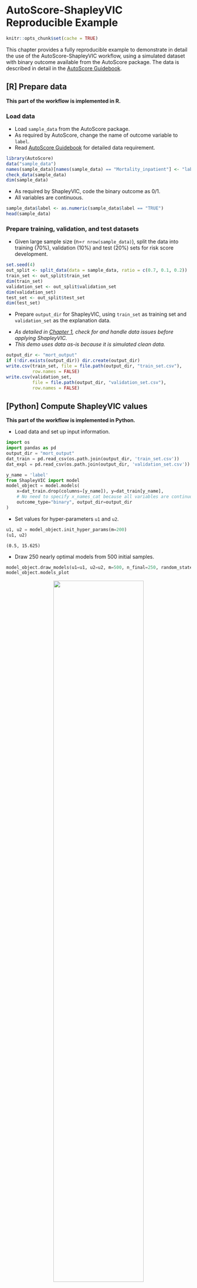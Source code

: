 # AutoScore-ShapleyVIC Reproducible Example

```r
knitr::opts_chunk$set(cache = TRUE)
```

This chapter provides a fully reproducible example to demonstrate in detail the 
use of the AutoScore-ShapleyVIC workflow, using a simulated dataset with binary outcome available from the AutoScore package. The data is described in detail in 
the [AutoScore Guidebook](https://nliulab.github.io/AutoScore/02-desc_analysis.html).

## [R] Prepare data

**This part of the workflow is implemented in R.**

### Load data

- Load `sample_data` from the AutoScore package.
- As required by AutoScore, change the name of outcome variable to `label`.
- Read 
[AutoScore Guidebook](https://nliulab.github.io/AutoScore/03-data_processing.html) 
for detailed data requirement.

```r
library(AutoScore)
data("sample_data")
names(sample_data)[names(sample_data) == "Mortality_inpatient"] <- "label"
check_data(sample_data)
dim(sample_data)
```

- As required by ShapleyVIC, code the binary outcome as 0/1.
- All variables are continuous.

```r
sample_data$label <- as.numeric(sample_data$label == "TRUE")
head(sample_data)
```

### Prepare training, validation, and test datasets

- Given large sample size (n=`r nrow(sample_data)`), split the data into 
training (70%), validation (10%) and test (20%) sets for risk score development.

```r
set.seed(4)
out_split <- split_data(data = sample_data, ratio = c(0.7, 0.1, 0.2))
train_set <- out_split$train_set
dim(train_set)
validation_set <- out_split$validation_set
dim(validation_set)
test_set <- out_split$test_set
dim(test_set)
```

- Prepare `output_dir` for ShapleyVIC, using `train_set` as training set and 
`validation_set` as the explanation data. 

:::callout-important
- *As detailed in [Chapter 1](ch1_data.qmd), check for and handle data issues before applying ShapleyVIC.*
- *This demo uses data as-is because it is simulated clean data.*
:::

```r
output_dir <- "mort_output"
if (!dir.exists(output_dir)) dir.create(output_dir)
write.csv(train_set, file = file.path(output_dir, "train_set.csv"), 
          row.names = FALSE)
write.csv(validation_set, 
          file = file.path(output_dir, "validation_set.csv"), 
          row.names = FALSE)
```

## [Python] Compute ShapleyVIC values

**This part of the workflow is implemented in Python.**

- Load data and set up input information.

```python
import os
import pandas as pd
output_dir = "mort_output"
dat_train = pd.read_csv(os.path.join(output_dir, 'train_set.csv'))
dat_expl = pd.read_csv(os.path.join(output_dir, 'validation_set.csv'))

y_name = 'label'
from ShapleyVIC import model
model_object = model.models(
    x=dat_train.drop(columns=[y_name]), y=dat_train[y_name], 
    # No need to specify x_names_cat because all variables are continuous
    outcome_type="binary", output_dir=output_dir
)
```

- Set values for hyper-parameters `u1` and `u2`.

```python
u1, u2 = model_object.init_hyper_params(m=200)
(u1, u2)
```

```
(0.5, 15.625)
```

- Draw 250 nearly optimal models from 500 initial samples.

```python
model_object.draw_models(u1=u1, u2=u2, m=500, n_final=250, random_state=1234)
model_object.models_plot
```

::: {.figure style="text-align: center"}
<img src="mort_output/output.png" width="70%"/>
:::

::: {.figure style="text-align: center"}
<img src="mort_output/output2.png" width="70%"/>
:::

- Compute ShapleyVIC values.

```python
from ShapleyVIC import compute
m_svic = compute.compute_shapley_vic(
    model_obj=model_object, 
    x_expl=dat_expl.drop(columns=[y_name]), y_expl=dat_expl[y_name], 
    n_cores=25, # running on a PC with 40 logical processors
    threshold=0.05
)
```

::: callout-note
- *For users' reference, the command above took approximately 17 hours on a PC (Windows 10 Education; Intel(R) Xeon(R) Silver 4210 CPU @ 2.20GHz 2.19GHz (2 processors); 128GB RAM).*
:::

## [R] Develop risk score 

**This part of the workflow is implemented in R.**

### Rank variables using ShapleyVIC

- Compile ShapleyVIC output.

```r
library(ShapleyVIC)
model_object <- compile_shapley_vic(
  output_dir = output_dir, outcome_type = "binary"
)
```

- Visualize ShapleyVIC values for overall variable importance.

```r
model_plots <- plot(model_object)
```

- Derive ShapleyVIC-based ensemble variable ranking.

```r
ranking <- rank_variables(model_object, summarise = TRUE, as_vector = TRUE)
ranking
```

### Develop risk score using AutoScore workflow

- Based on the ensemble variable ranking, apply [AutoScore STEP(ii)](https://nliulab.github.io/AutoScore/04-autoscore.html#stepii-select-variables-with-parsimony-plot) to select the best model with parsimony plot.

```r
AUC <- AutoScore_parsimony(
  train_set = train_set, validation_set = validation_set, 
  rank = ranking, max_score = 100, n_min = 1, n_max = length(ranking)
)
```

- This parsimony is somewhat smoother than [that from random forest-based variable ranking used in AutoScore](https://nliulab.github.io/AutoScore/04-autoscore.html#stepii-select-variables-with-parsimony-plot).
- A feasible choice is to select the top 6 variables, as adding additional 
variables does not substantially improve model performance.
- Apply [AutoScore STEP(iii)](https://nliulab.github.io/AutoScore/04-autoscore.html#model) to build initial scores from the top 6 variables.

```r
cut_vec <- AutoScore_weighting(
  train_set = train_set, validation_set = validation_set, 
  final_variables = names(ranking)[1:6], max_score = 100
)
```

- Users can apply [additional AutoScore STEPs](https://nliulab.github.io/AutoScore/04-autoscore.html#stepiv-fine-tune-initial-score-from-stepiii) for subsequent model fine-tuning and evaluation.
